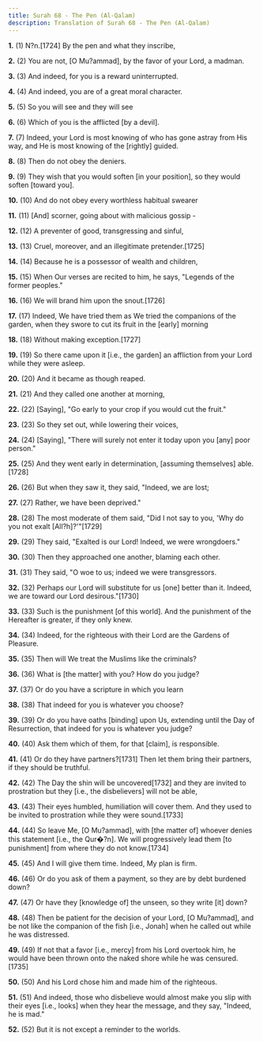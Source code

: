 ```yaml
---
title: Surah 68 - The Pen (Al-Qalam)
description: Translation of Surah 68 - The Pen (Al-Qalam)
---
```


**1.** (1) N?n.[1724] By the pen and what they inscribe,

**2.** (2) You are not, [O Mu?ammad], by the favor of your Lord, a madman.

**3.** (3) And indeed, for you is a reward uninterrupted.

**4.** (4) And indeed, you are of a great moral character.

**5.** (5) So you will see and they will see

**6.** (6) Which of you is the afflicted [by a devil].

**7.** (7) Indeed, your Lord is most knowing of who has gone astray from His way, and He is most knowing of the [rightly] guided.

**8.** (8) Then do not obey the deniers.

**9.** (9) They wish that you would soften [in your position], so they would soften [toward you].

**10.** (10) And do not obey every worthless habitual swearer

**11.** (11) [And] scorner, going about with malicious gossip -

**12.** (12) A preventer of good, transgressing and sinful,

**13.** (13) Cruel, moreover, and an illegitimate pretender.[1725]

**14.** (14) Because he is a possessor of wealth and children,

**15.** (15) When Our verses are recited to him, he says, "Legends of the former peoples."

**16.** (16) We will brand him upon the snout.[1726]

**17.** (17) Indeed, We have tried them as We tried the companions of the garden, when they swore to cut its fruit in the [early] morning

**18.** (18) Without making exception.[1727]

**19.** (19) So there came upon it [i.e., the garden] an affliction from your Lord while they were asleep.

**20.** (20) And it became as though reaped.

**21.** (21) And they called one another at morning,

**22.** (22) [Saying], "Go early to your crop if you would cut the fruit."

**23.** (23) So they set out, while lowering their voices,

**24.** (24) [Saying], "There will surely not enter it today upon you [any] poor person."

**25.** (25) And they went early in determination, [assuming themselves] able.[1728]

**26.** (26) But when they saw it, they said, "Indeed, we are lost;

**27.** (27) Rather, we have been deprived."

**28.** (28) The most moderate of them said, "Did I not say to you, 'Why do you not exalt [All?h]?'"[1729]

**29.** (29) They said, "Exalted is our Lord! Indeed, we were wrongdoers."

**30.** (30) Then they approached one another, blaming each other.

**31.** (31) They said, "O woe to us; indeed we were transgressors.

**32.** (32) Perhaps our Lord will substitute for us [one] better than it. Indeed, we are toward our Lord desirous."[1730]

**33.** (33) Such is the punishment [of this world]. And the punishment of the Hereafter is greater, if they only knew.

**34.** (34) Indeed, for the righteous with their Lord are the Gardens of Pleasure.

**35.** (35) Then will We treat the Muslims like the criminals?

**36.** (36) What is [the matter] with you? How do you judge?

**37.** (37) Or do you have a scripture in which you learn

**38.** (38) That indeed for you is whatever you choose?

**39.** (39) Or do you have oaths [binding] upon Us, extending until the Day of Resurrection, that indeed for you is whatever you judge?

**40.** (40) Ask them which of them, for that [claim], is responsible.

**41.** (41) Or do they have partners?[1731] Then let them bring their partners, if they should be truthful.

**42.** (42) The Day the shin will be uncovered[1732] and they are invited to prostration but they [i.e., the disbelievers] will not be able,

**43.** (43) Their eyes humbled, humiliation will cover them. And they used to be invited to prostration while they were sound.[1733]

**44.** (44) So leave Me, [O Mu?ammad], with [the matter of] whoever denies this statement [i.e., the Qur�?n]. We will progressively lead them [to punishment] from where they do not know.[1734]

**45.** (45) And I will give them time. Indeed, My plan is firm.

**46.** (46) Or do you ask of them a payment, so they are by debt burdened down?

**47.** (47) Or have they [knowledge of] the unseen, so they write [it] down?

**48.** (48) Then be patient for the decision of your Lord, [O Mu?ammad], and be not like the companion of the fish [i.e., Jonah] when he called out while he was distressed.

**49.** (49) If not that a favor [i.e., mercy] from his Lord overtook him, he would have been thrown onto the naked shore while he was censured.[1735]

**50.** (50) And his Lord chose him and made him of the righteous.

**51.** (51) And indeed, those who disbelieve would almost make you slip with their eyes [i.e., looks] when they hear the message, and they say, "Indeed, he is mad."

**52.** (52) But it is not except a reminder to the worlds.

